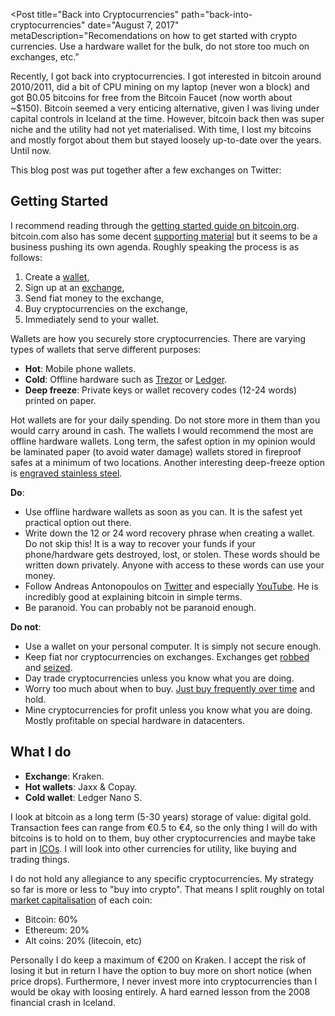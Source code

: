 
<Post
  title="Back into Cryptocurrencies"
  path="back-into-cryptocurrencies"
  date="August 7, 2017"
  metaDescription="Recomendations on how to get started with crypto currencies.
  Use a hardware wallet for the bulk, do not store too much on exchanges, etc."
>

Recently, I got back into cryptocurrencies. I got interested in bitcoin around 2010/2011, did a bit
of CPU mining on my laptop (never won a block) and got ₿0.05 bitcoins for free from the Bitcoin
Faucet (now worth about ~$150). Bitcoin seemed a very enticing alternative, given I was living under
capital controls in Iceland at the time. However, bitcoin back then was super niche and the utility
had not yet materialised. With time, I lost my bitcoins and mostly forgot about them but stayed
loosely up-to-date over the years. Until now.

This blog post was put together after a few exchanges on Twitter:

<Dither
  src="/images/back-into-cryptocurrencies/tweet.png"
  alt="Tweets that inspired this blog post"
  width={1276}
  height={990}
  webp={true}
/>

## Getting Started
I recommend reading through the [getting started guide on bitcoin.org][0]. bitcoin.com also has
some decent [supporting material][1] but it seems to be a business pushing its own agenda. Roughly
speaking the process is as follows:

1. Create a [wallet][7],
2. Sign up at an [exchange][6],
3. Send fiat money to the exchange,
4. Buy cryptocurrencies on the exchange,
5. Immediately send to your wallet.


Wallets are how you securely store cryptocurrencies. There are varying types of wallets that serve
different purposes:

* **Hot**: Mobile phone wallets.
* **Cold**: Offline hardware such as [Trezor][trezor] or [Ledger][ledger].
* **Deep freeze**: Private keys or wallet recovery codes (12-24 words) printed on paper.

Hot wallets are for your daily spending. Do not store more in them than you would carry around in
cash. The wallets I would recommend the most are offline hardware wallets. Long term, the safest
option in my opinion would be laminated paper (to avoid water damage) wallets stored in fireproof
safes at a minimum of two locations. Another interesting deep-freeze option is
[engraved stainless steel][9].

**Do**:

* Use offline hardware wallets as soon as you can. It is the safest yet practical option out there.
* Write down the 12 or 24 word recovery phrase when creating a wallet. Do not skip this! It is a
way to recover your funds if your phone/hardware gets destroyed, lost, or stolen. These words
should be written down privately. Anyone with access to these words can use your money.
* Follow Andreas Antonopoulos on [Twitter][4] and especially [YouTube][5]. He is incredibly good at
explaining bitcoin in simple terms.
* Be paranoid. You can probably not be paranoid enough.

**Do not**:

* Use a wallet on your personal computer. It is simply not secure enough.
* Keep fiat nor cryptocurrencies on exchanges. Exchanges get [robbed][2] and [seized][3].
* Day trade cryptocurrencies unless you know what you are doing.
* Worry too much about when to buy. [Just buy frequently over time][11] and hold.
* Mine cryptocurrencies for profit unless you know what you are doing. Mostly profitable on special
hardware in datacenters.


## What I do

* **Exchange**: Kraken.
* **Hot wallets**: Jaxx & Copay.
* **Cold wallet**: Ledger Nano S.

I look at bitcoin as a long term (5-30 years) storage of value: digital gold. Transaction fees can
range from €0.5 to €4, so the only thing I will do with bitcoins is to hold on to them, buy other
cryptocurrencies and maybe take part in [ICOs][8]. I will look into other currencies for utility,
like buying and trading things.

I do not hold any allegiance to any specific cryptocurrencies. My strategy so far is more or less
to "buy into crypto". That means I split roughly on total [market capitalisation][10] of each coin:

* Bitcoin: 60%
* Ethereum: 20%
* Alt coins: 20% (litecoin, etc) 

Personally I do keep a maximum of €200 on Kraken. I accept the risk of losing it but in return I
have the option to buy more on short notice (when price drops). Furthermore, I never invest more
into cryptocurrencies than I would be okay with loosing entirely. A hard earned lesson from the
2008 financial crash in Iceland.


[0]: https://bitcoin.org/en/getting-started
[1]: https://www.bitcoin.com/getting-started/
[2]: https://en.wikipedia.org/wiki/Mt._Gox
[3]: https://en.wikipedia.org/wiki/BTC-e
[4]: https://twitter.com/aantonop
[5]: https://www.youtube.com/user/aantonop
[6]: https://bitcoin.org/en/exchanges
[7]: https://bitcoin.org/en/choose-your-wallet
[8]: https://en.wikipedia.org/wiki/Initial_coin_offering
[9]: https://cryptosteel.com/
[10]: https://coinmarketcap.com/charts/
[11]: https://en.wikipedia.org/wiki/Dollar_cost_averaging
[trezor]: https://trezor.io/
[ledger]: https://www.ledgerwallet.com/products/ledger-nano-s

</Post>




